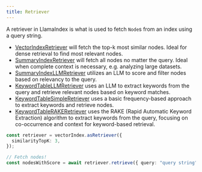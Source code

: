 ```yaml
---
title: Retriever
---
```


A retriever in LlamaIndex is what is used to fetch `Node`s from an index using a query string.

- [VectorIndexRetriever](/docs/api/classes/VectorIndexRetriever) will fetch the top-k most similar nodes. Ideal for dense retrieval to find most relevant nodes.
- [SummaryIndexRetriever](/docs/api/classes/SummaryIndexRetriever) will fetch all nodes no matter the query. Ideal when complete context is necessary, e.g. analyzing large datasets.
- [SummaryIndexLLMRetriever](/docs/api/classes/SummaryIndexLLMRetriever) utilizes an LLM to score and filter nodes based on relevancy to the query.
- [KeywordTableLLMRetriever](/docs/api/classes/KeywordTableLLMRetriever) uses an LLM to extract keywords from the query and retrieve relevant nodes based on keyword matches.
- [KeywordTableSimpleRetriever](/docs/api/classes/KeywordTableSimpleRetriever) uses a basic frequency-based approach to extract keywords and retrieve nodes.
- [KeywordTableRAKERetriever](/docs/api/classes/KeywordTableRAKERetriever) uses the RAKE (Rapid Automatic Keyword Extraction) algorithm to extract keywords from the query, focusing on co-occurrence and context for keyword-based retrieval.

```typescript
const retriever = vectorIndex.asRetriever({
  similarityTopK: 3,
});

// Fetch nodes!
const nodesWithScore = await retriever.retrieve({ query: "query string" });
```
